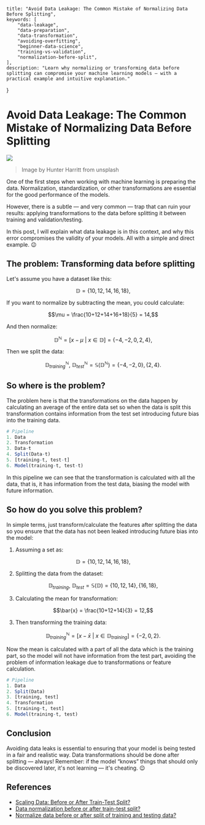     title: "Avoid Data Leakage: The Common Mistake of Normalizing Data Before Splitting",
    keywords: [
        "data-leakage",
        "data-preparation",
        "data-transformation",
        "avoiding-overfitting",
        "beginner-data-science",
        "training-vs-validation",
        "normalization-before-split",
    ],
    description: "Learn why normalizing or transforming data before splitting can compromise your machine learning models — with a practical example and intuitive explanation."
}


# Avoid Data Leakage: The Common Mistake of Normalizing Data Before Splitting
![](https://unsplash.com/photos/Ype9sdOPdYc/download?ixid=M3wxMjA3fDB8MXxhbGx8fHx8fHx8fHwxNzQ0MTMwMzExfA&force=true&w=1920)
> Image by Hunter Harritt from unsplash

One of the first steps when working with machine learning is preparing the data. Normalization, standardization, or other transformations are essential for the good performance of the models.

However, there is a subtle — and very common — trap that can ruin your results: applying transformations to the data before splitting it between training and validation/testing.

In this post, I will explain what data leakage is in this context, and why this error compromises the validity of your models. All with a simple and direct example. 😉


## The problem: Transforming data before splitting
Let's assume you have a dataset like this:

```math
\mathbb{D} = \{10, 12, 14, 16, 18\},
```

If you want to normalize by subtracting the mean, you could calculate:

```math
\mu = \frac{10+12+14+16+18}{5} = 14,
```

And then normalize:

```math
\mathbb{D}^{\mathbb{N}} = [x - \mu \ | \ x \in \mathbb{D}] = \{-4, -2, 0, 2, 4\},
```

Then we split the data:

```math
\mathbb{D}^{\mathbb{N}}_{training},\ \mathbb{D}^{\mathbb{N}}_{test} = \mathbb{S}(\mathbb{D}^{\mathbb{N}}) = \{-4, -2, 0\}, \{2, 4\}.
```

## So where is the problem?
The problem here is that the transformations on the data happen by calculating an average of the entire
data set so when the data is split this transformation contains information from the test set introducing
future bias into the training data.

```r
# Pipeline
1. Data
2. Transformation
3. Data-t
4. Split(Data-t)
5. [training-t, test-t]
6. Model(training-t, test-t)
```

In this pipeline we can see that the transformation is calculated with all the data, that is, it has
information from the test data, biasing the model with future information.

## So how do you solve this problem?
In simple terms, just transform/calculate the features after splitting the data so you ensure that the
data has not been leaked introducing future bias into the model:

1. Assuming a set as:
```math
\mathbb{D} = \{10, 12, 14, 16, 18\},
```

2. Splitting the data from the dataset:
```math
\mathbb{D}_{training},\ \mathbb{D}_{test} = \mathbb{S}(\mathbb{D}) = \{10, 12, 14\}, \{16, 18\},
```

3. Calculating the mean for transformation:
```math
\bar{x} = \frac{10+12+14}{3} = 12,
```

3. Then transforming the training data:
```math
\mathbb{D}^{\mathbb{N}}_{training} = [x - \bar{x} \ | \ x \in \mathbb{D}_{training}] = \{-2, 0, 2\}.
```

Now the mean is calculated with a part of all the data which is the training part, so the model will
not have information from the test part, avoiding the problem of information leakage due to
transformations or feature calculation.

```r
# Pipeline
1. Data
2. Split(Data)
3. [training, test]
4. Transformation
5. [training-t, test]
6. Model(training-t, test)
```

## Conclusion
Avoiding data leaks is essential to ensuring that your model is being tested in a fair and realistic way. Data transformations should be done after splitting — always!
Remember: if the model “knows” things that should only be discovered later, it's not learning — it's cheating. 😉

## References
- [Scaling Data: Before or After Train-Test Split?](https://medium.com/@megha.natarajan/scaling-data-before-or-after-train-test-split-35e9a9a7453f)
- [Data normalization before or after train-test split?](https://datascience.stackexchange.com/questions/54908/data-normalization-before-or-after-train-test-split)
- [Normalize data before or after split of training and testing data?](https://medium.com/@spinjosovsky/normalize-data-before-or-after-split-of-training-and-testing-data-7b8005f81e26)
